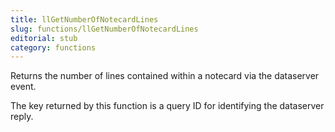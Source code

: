 ```yaml
---
title: llGetNumberOfNotecardLines
slug: functions/llGetNumberOfNotecardLines
editorial: stub
category: functions
---
```


<LSLFunction name="llGetNumberOfNotecardLines"/>

Returns the number of lines contained within a notecard via the dataserver event.

The key returned by this function is a query ID for identifying the dataserver reply.
